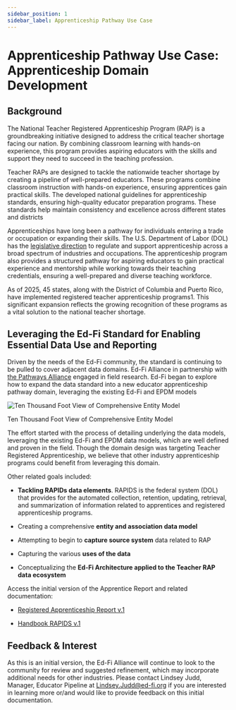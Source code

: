 ```yaml
---
sidebar_position: 1
sidebar_label: Apprenticeship Pathway Use Case
---
```


# Apprenticeship Pathway Use Case: Apprenticeship Domain Development

## Background

The National Teacher Registered Apprenticeship Program (RAP) is a groundbreaking initiative designed to address the critical teacher shortage facing our nation. By combining classroom learning with hands-on experience, this program provides aspiring educators with the skills and support they need to succeed in the teaching profession.

Teacher RAPs are designed to tackle the nationwide teacher shortage by creating a pipeline of well-prepared educators. These programs combine classroom instruction with hands-on experience, ensuring apprentices gain practical skills. The developed national guidelines for apprenticeship standards, ensuring high-quality educator preparation programs. These standards help maintain consistency and excellence across different states and districts

Apprenticeships have long been a pathway for individuals entering a trade or occupation or expanding their skills. The U.S. Department of Labor (DOL) has the [legislative direction](https://www.apprenticeship.gov/about-us/our-history) to regulate and support apprenticeship across a broad spectrum of industries and occupations. The apprenticeship program also provides a structured pathway for aspiring educators to gain practical experience and mentorship while working towards their teaching credentials, ensuring a well-prepared and diverse teaching workforce.

As of 2025, 45 states, along with the District of Columbia and Puerto Rico, have implemented registered teacher apprenticeship programs1. This significant expansion reflects the growing recognition of these programs as a vital solution to the national teacher shortage.

## Leveraging the Ed-Fi Standard for Enabling Essential Data Use and Reporting

Driven by the needs of the Ed-Fi community, the standard is continuing to be pulled to cover adjacent data domains. Ed-Fi Alliance in partnership with [the Pathways Alliance](https://www.thepathwaysalliance.org/) engaged in field research. Ed-Fi began to explore how to expand the data standard into a new educator apprenticeship pathway domain, leveraging the existing Ed-Fi and EPDM models

![Ten Thousand Foot View of Comprehensive Entity Model](https://edfidocs.blob.core.windows.net/$web/img/getting-started/use-cases/epp/comprehensive_entity_model.jpg)

<div class='caption'> Ten Thousand Foot View of Comprehensive Entity Model </div>

The effort started with the process of detailing underlying the data models, leveraging the existing Ed-Fi and EPDM data models, which are well defined and proven in the field. Though the domain design was targeting Teacher Registered Apprenticeship, we believe that other industry apprenticeship programs could benefit from leveraging this domain.

Other related goals included:

* **Tackling RAPIDs data elements**. RAPIDS is the federal system (DOL) that provides for the automated collection, retention, updating, retrieval, and summarization of information related to apprentices and registered apprenticeship programs.

* Creating a comprehensive **entity and association data model**

* Attempting to begin to **capture source system** data related to RAP

* Capturing the various **uses of the data**

* Conceptualizing the **Ed-Fi Architecture applied to the Teacher RAP data ecosystem**

Access the initial version of the Apprentice Report and related documentation:

* [Registered Apprenticeship Report v.1](https://docs.google.com/document/d/13meTuY5PW8mU1hb_SYuMnpKQsn7Yn1JG/edit?usp=sharing&ouid=103833698944082021102&rtpof=true&sd=true)

* [Handbook RAPIDS v.1](https://docs.google.com/spreadsheets/d/1tVnUlzo1bsQBfJdqoTvEIt2pBqaimSjV/edit?usp=sharing&ouid=103833698944082021102&rtpof=true&sd=true)

## Feedback & Interest

 As this is an initial version, the Ed-Fi Alliance will continue to look to the community for review and suggested refinement, which may incorporate additional needs for other industries. Please contact Lindsey Judd, Manager, Educator Pipeline at [Lindsey.Judd@ed-fi.org](mailto:Lindsey.Judd@ed-fi.org) if you are interested in learning more or/and would like to provide feedback on this initial documentation.
